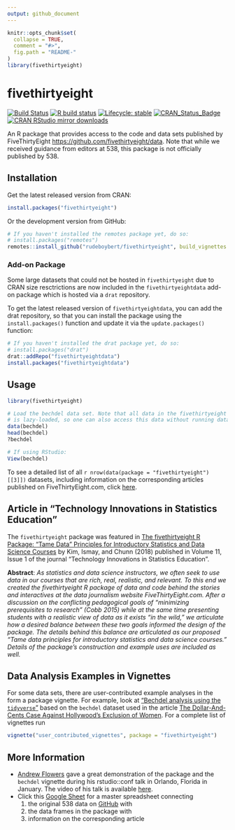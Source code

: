 ```yaml
---
output: github_document
---
```


<!-- README.md is generated from README.Rmd. Please edit that file -->

```r
knitr::opts_chunk$set(
  collapse = TRUE,
  comment = "#>",
  fig.path = "README-"
)
library(fivethirtyeight)
```


# fivethirtyeight

<!-- badges: start -->
[![Build Status](https://travis-ci.org/rudeboybert/fivethirtyeight.svg?branch=master)](https://travis-ci.org/rudeboybert/fivethirtyeight)
[![R build status](https://github.com/rudeboybert/fivethirtyeight/workflows/R-CMD-check/badge.svg)](https://github.com/rudeboybert/fivethirtyeight/actions)
[![Lifecycle: stable](https://img.shields.io/badge/lifecycle-stable-brightgreen.svg)](https://www.tidyverse.org/lifecycle/#stable)
[![CRAN_Status_Badge](https://www.r-pkg.org/badges/version/fivethirtyeight)](https://cran.r-project.org/package=fivethirtyeight)
[![CRAN RStudio mirror downloads](https://cranlogs.r-pkg.org/badges/fivethirtyeight)](https://www.r-pkg.org/pkg/fivethirtyeight)
<!-- badges: end -->

An R package that provides access to the code and data sets published by FiveThirtyEight <https://github.com/fivethirtyeight/data>. Note that while we received guidance from editors at 538, this package is not officially published by 538. 




## Installation

Get the latest released version from CRAN:

```r
install.packages("fivethirtyeight")
```

Or the development version from GitHub:

```r
# If you haven't installed the remotes package yet, do so:
# install.packages("remotes")
remotes::install_github("rudeboybert/fivethirtyeight", build_vignettes = TRUE)
```

### Add-on Package 

Some large datasets that could not be hosted in `fivethirtyeight` due to CRAN size resctrictions are now included in the `fivethirtyeightdata` add-on package which is hosted via a `drat` repository.

To get the latest released version of `fivethirtyeightdata`, you can add the drat repository, so that you can install the package using the `install.packages()` function and update it via the `update.packages()` function:

```r
# If you haven't installed the drat package yet, do so:
# install.packages("drat")
drat::addRepo("fivethirtyeightdata")
install.packages("fivethirtyeightdata")
```



## Usage

```r
library(fivethirtyeight)

# Load the bechdel data set. Note that all data in the fivethirtyeight package
# is lazy-loaded, so one can also access this data without running data(bechdel).
data(bechdel)
head(bechdel)
?bechdel

# If using RStudio:
View(bechdel)
```

To see a detailed list of all `r nrow(data(package = "fivethirtyeight")[[3]])` datasets, including information on the corresponding articles published on FiveThirtyEight.com, click [here](https://fivethirtyeight-r.netlify.com/articles/fivethirtyeight.html).



## Article in "Technology Innovations in Statistics Education"

The `fivethirtyeight` package was featured in [The fivethirtyeight R Package: "Tame Data" Principles for Introductory Statistics and Data Science Courses](https://escholarship.org/uc/item/0rx1231m) by Kim, Ismay, and Chunn (2018) published in Volume 11, Issue 1 of the journal "Technology Innovations in Statistics Education".

**Abstract**: *As statistics and data science instructors, we often seek to use data in our courses that are rich, real, realistic, and relevant. To this end we created the fivethirtyeight R package of data and code behind the stories and interactives at the data journalism website FiveThirtyEight.com. After a discussion on the conflicting pedagogical goals of "minimizing prerequisites to research" (Cobb 2015) while at the same time presenting students with a realistic view of data as it exists "in the wild," we articulate how a desired balance between these two goals informed the design of the package. The details behind this balance are articulated as our proposed "Tame data principles for introductory statistics and data science courses." Details of the package's construction and example uses are included as well.*



## Data Analysis Examples in Vignettes

For some data sets, there are user-contributed example analyses in the form a package vignette. For example, look at ["Bechdel analysis using the `tidyverse`"](https://fivethirtyeight-r.netlify.com/articles/bechdel.html) based on the `bechdel` dataset used in the article 
[The Dollar-And-Cents Case Against Hollywood's Exclusion of
Women](https://fivethirtyeight.com/features/the-dollar-and-cents-case-against-hollywoods-exclusion-of-women). For a complete list of vignettes run

```r
vignette("user_contributed_vignettes", package = "fivethirtyeight")
```



## More Information

* [Andrew Flowers](https://www.linkedin.com/in/andrew-flowers-1319934/) gave a great demonstration of the package and the `bechdel` vignette during his rstudio::conf talk in Orlando, Florida in January.  The video of his talk is available [here](https://www.rstudio.com/resources/videos/finding-and-telling-stories-with-r/).
* Click this [Google Sheet](https://docs.google.com/spreadsheets/d/1IMWAHNPIDzplafWW6AGnGyHmB1BMjohEw_V5HmT70Gs/edit#gid=840984416) for a master spreadsheet connecting
    1. the original 538 data on [GitHub](https://github.com/fivethirtyeight/data) with
    1. the data frames in the package with
    1. information on the corresponding article


<!--
## Collaborate

### Data Analysis Examples in Vignettes

In many instances, the data sets on the original 538 GitHub repository had the R code used in the analysis. We would love to have these, or any other interesting analyses, in the form of package vignettes. We ask you follow these guidelines as much as possible:

1. Use [`tidyverse`](https://blog.rstudio.org/2016/09/15/tidyverse-1-0-0/) packages: `ggplot2`, `dplyr`, `tidyr`, `modelr`, etc.
1. Use [R Markdown](https://rmarkdown.rstudio.com/):
    + In particular the Package Vignette (HTML) template option when creating an R Markdown document.
    + Have the name of the R Markdown file match the name of the data set. Ex: `vignettes/bechdel.Rmd`
1. Follow the GitHub fork/pull request [model](https://guides.github.com/introduction/flow/). Otherwise, contact us directly.



### Contributing to the Package

If you want to contribute to the package:

* We followed the principles in Hadley Wickham's [R packages](https://r-pkgs.had.co.nz/) book
* Preliminary instructions for automating R package documentation and collecting data about the data sets is available [here](https://github.com/rudeboybert/fivethirtyeight/blob/master/data_import_procedure.md).
-->


